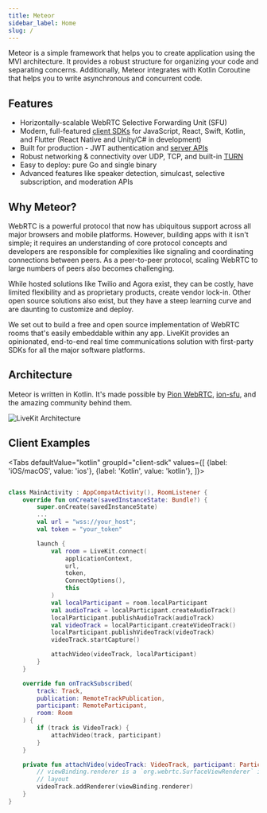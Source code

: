 ```yaml
---
title: Meteor
sidebar_label: Home
slug: /
---
```


Meteor is a simple framework that helps you to create application using the MVI architecture. It provides a robust structure for organizing your code and separating concerns. Additionally, Meteor integrates with Kotlin Coroutine that helps you to write asynchronous and concurrent code.
## Features

- Horizontally-scalable WebRTC Selective Forwarding Unit (SFU)
- Modern, full-featured [client SDKs](/references/client-sdks) for JavaScript, React, Swift, Kotlin, and Flutter (React Native and Unity/C# in development)
- Built for production - JWT authentication and [server APIs](/guides/server-api)
- Robust networking & connectivity over UDP, TCP, and built-in [TURN](/deploy#improving-connectivity-with-turn)
- Easy to deploy: pure Go and single binary
- Advanced features like speaker detection, simulcast, selective subscription, and moderation APIs
<!-- - Effortless, customizable recording - use our built-in templates or record your own web UI -->


## Why Meteor?

WebRTC is a powerful protocol that now has ubiquitous support across all major browsers and mobile platforms. However, building apps with it isn't simple; it requires an understanding of core protocol concepts and developers are responsible for complexities like signaling and coordinating connections between peers. As a peer-to-peer protocol, scaling WebRTC to large numbers of peers also becomes challenging.

While hosted solutions like Twilio and Agora exist, they can be costly, have limited flexibility and as proprietary products, create vendor lock-in. Other open source solutions also exist, but they have a steep learning curve and are daunting to customize and deploy.

We set out to build a free and open source implementation of WebRTC rooms that's easily embeddable within any app. LiveKit provides an opinionated, end-to-end real time communications solution with first-party SDKs for all the major software platforms.

## Architecture

Meteor is written in Kotlin. It's made possible by [Pion WebRTC](https://github.com/pion/webrtc), [ion-sfu](https://github.com/pion/ion-sfu), and the amazing community behind them.

![LiveKit Architecture](/img/architecture.svg)

## Client Examples

<Tabs
  defaultValue="kotlin"
  groupId="client-sdk"
  values={[
    {label: 'iOS/macOS', value: 'ios'},
    {label: 'Kotlin', value: 'kotlin'},
  ]}>

  <TabItem value="kotlin">


```kt title="Kotlin"

class MainActivity : AppCompatActivity(), RoomListener {
    override fun onCreate(savedInstanceState: Bundle?) {
        super.onCreate(savedInstanceState)
        ...
        val url = "wss://your_host";
        val token = "your_token"

        launch {
            val room = LiveKit.connect(
                applicationContext,
                url,
                token,
                ConnectOptions(),
                this
            )
            val localParticipant = room.localParticipant
            val audioTrack = localParticipant.createAudioTrack()
            localParticipant.publishAudioTrack(audioTrack)
            val videoTrack = localParticipant.createVideoTrack()
            localParticipant.publishVideoTrack(videoTrack)
            videoTrack.startCapture()

            attachVideo(videoTrack, localParticipant)
        }
    }

    override fun onTrackSubscribed(
        track: Track,
        publication: RemoteTrackPublication,
        participant: RemoteParticipant,
        room: Room
    ) {
        if (track is VideoTrack) {
            attachVideo(track, participant)
        }
    }

    private fun attachVideo(videoTrack: VideoTrack, participant: Participant) {
        // viewBinding.renderer is a `org.webrtc.SurfaceViewRenderer` in your
        // layout
        videoTrack.addRenderer(viewBinding.renderer)
    }
}

```

  </TabItem>
</Tabs>
